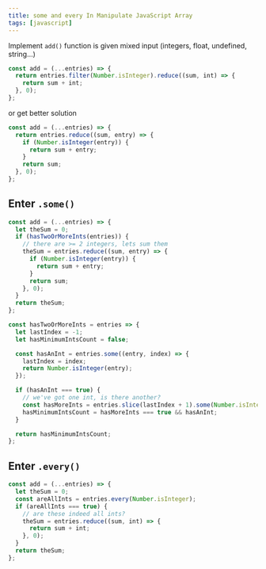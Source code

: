 ```yaml
---
title: some and every In Manipulate JavaScript Array
tags: [javascript]
---
```


Implement `add()` function is given mixed input (integers, float, undefined, string...)

```javascript
const add = (...entries) => {
  return entries.filter(Number.isInteger).reduce((sum, int) => {
    return sum + int;
  }, 0);
};
```

or get better solution

```javascript
const add = (...entries) => {
  return entries.reduce((sum, entry) => {
    if (Number.isInteger(entry)) {
      return sum + entry;
    }
    return sum;
  }, 0);
};
```

## Enter `.some()`

```javascript
const add = (...entries) => {
  let theSum = 0;
  if (hasTwoOrMoreInts(entries)) {
    // there are >= 2 integers, lets sum them
    theSum = entries.reduce((sum, entry) => {
      if (Number.isInteger(entry)) {
        return sum + entry;
      }
      return sum;
    }, 0);
  }
  return theSum;
};

const hasTwoOrMoreInts = entries => {
  let lastIndex = -1;
  let hasMinimumIntsCount = false;

  const hasAnInt = entries.some((entry, index) => {
    lastIndex = index;
    return Number.isInteger(entry);
  });

  if (hasAnInt === true) {
    // we've got one int, is there another?
    const hasMoreInts = entries.slice(lastIndex + 1).some(Number.isInteger);
    hasMinimumIntsCount = hasMoreInts === true && hasAnInt;
  }

  return hasMinimumIntsCount;
};
```

## Enter `.every()`

```javascript
const add = (...entries) => {
  let theSum = 0;
  const areAllInts = entries.every(Number.isInteger);
  if (areAllInts === true) {
    // are these indeed all ints?
    theSum = entries.reduce((sum, int) => {
      return sum + int;
    }, 0);
  }
  return theSum;
};
```
